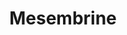 ---
title: Mesembrine
aka:
  - (3aS,7aS)-3a-(3,4-dimethoxyphenyl)-1-methyl-3,3a,4,5,6,7-hexahydro-2H-indol-6-ol
duration_chart_title: Oral Duration of Mesembrine
duration_chart:
  total: 4–6 hours
  onset: 37m
  coming_up: 60m
  plateau: 90m
  coming_down: 210m
  after_effects: 5h
positive_effects: mood lift, increased energy, feelings of connection, sensory appreciation
neutral_effects: appetite suppression, disinhibition
negative_effects: increased heart rate, muscle tension
image_location: /src/assets/Images/Mesembrine/Mesembrine (structural formula).png
dosage_table:
  title: Oral Dosage of Mesembrine
  threshold: 0.15 mg
  light: 1.5 mg
  common: 2.25 mg
  strong: 4.5 mg
  heavy: 6+ mg
--- 